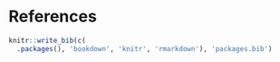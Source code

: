# References {-}

```r
knitr::write_bib(c(
  .packages(), 'bookdown', 'knitr', 'rmarkdown'), 'packages.bib')
```
